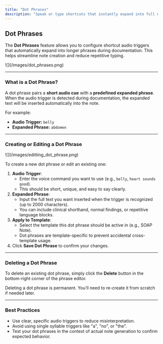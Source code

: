 ```yaml
---
title: "Dot Phrases"
description: "Speak or type shortcuts that instantly expand into full notes."
---
```


## Dot Phrases

The **Dot Phrases** feature allows you to configure shortcut audio triggers that automatically expand into longer phrases during documentation. This helps streamline note creation and reduce repetitive typing.

<Frame>
  ![](/images/dot_phrases.png)
</Frame>

---

### What is a Dot Phrase?

A dot phrase pairs a **short audio cue** with a **predefined expanded phrase**. When the audio trigger is detected during documentation, the expanded text will be inserted automatically into the note.

For example:

- **Audio Trigger:** `belly`
- **Expanded Phrase:** `abdomen`

---

### Creating or Editing a Dot Phrase

<Frame>
  ![](/images/editting_dot_phrase.png)
</Frame>

To create a new dot phrase or edit an existing one:

1. **Audio Trigger**:
   - Enter the voice command you want to use (e.g., `belly`, `heart sounds good`).
   - This should be short, unique, and easy to say clearly.
2. **Expanded Phrase**:
   - Input the full text you want inserted when the trigger is recognized (up to 2000 characters).
   - You can include clinical shorthand, normal findings, or repetitive language blocks.
3. **Apply to Template**:
   - Select the template this dot phrase should be active in (e.g., SOAP Note).
   - Dot phrases are template-specific to prevent accidental cross-template usage.
4. Click **Save Dot Phrase** to confirm your changes.

---

### Deleting a Dot Phrase

To delete an existing dot phrase, simply click the **Delete** button in the bottom-right corner of the phrase editor.

<Warning>
  Deleting a dot phrase is permanent. You’ll need to re-create it from scratch if needed later.
</Warning>

---

### Best Practices

- Use clear, specific audio triggers to reduce misinterpretation.
- Avoid using single syllable triggers like "a", "no", or "the".
- Test your dot phrases in the context of actual note generation to confirm expected behavior.